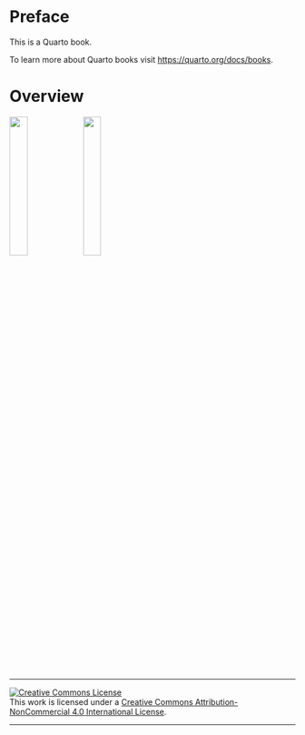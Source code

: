 # Preface {.unnumbered}

This is a Quarto book.

To learn more about Quarto books visit <https://quarto.org/docs/books>.

# Overview {.unnumbered}

![](images/mb-logo.png){width="25%"} ![](images/mb5-logo.png){width="25%"}



------------------------------------------------------------------------

<a rel="license" href="http://creativecommons.org/licenses/by-nc/4.0/"><img src="https://i.creativecommons.org/l/by-nc/4.0/88x31.png" alt="Creative Commons License" style="border-width:0"/></a><br />This work is licensed under a <a rel="license" href="http://creativecommons.org/licenses/by-nc/4.0/">Creative Commons Attribution-NonCommercial 4.0 International License</a>.

------------------------------------------------------------------------



